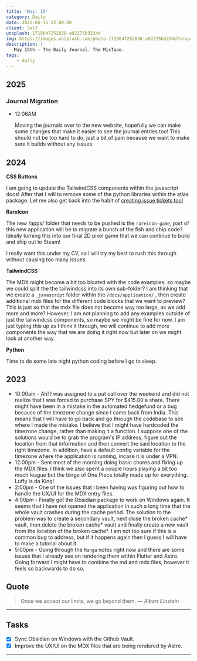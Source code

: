 ```yaml
---
title: 'May: 15'
category: Daily
date: 2025-05-15 12:00:00
client: Self
unsplash: 1715647252838-a92275b3234d
img: https://images.unsplash.com/photo-1715647252838-a92275b3234d?crop=entropy&cs=srgb&fm=jpg&ixid=MnwzNjM5Nzd8MHwxfHJhbmRvbXx8fHx8fHx8fDE2ODE3NDg2ODY&ixlib=rb-4.0.3&q=85
description: |
   May 15th - The Daily Journal. The MixTape.
tags:
    - daily
---
```


<Adsense />

## 2025

### Journal Migration

-   12:06AM

    Moving the journals over to the new website, hopefully we can make some changes that make it easier to see the journal entries too!
    This should not be too hard to do, just a bit of pain because we want to make sure it builds without any issues.


## 2024

**CSS Buttons**

I am going to update the TailwindCSS components within the javascript docs!
After that I will to remove some of the python libraries within the atlas package.
Let me also get back into the habit of [creating issue tickets too!](https://github.com/KBVE/kbve/issues/1559)


**RareIcon**

The new /apps/ folder that needs to be pushed is the `rareicon-game`, part of this new application will be to migrate a bunch of the fish and chip code?
Ideally turning this into our final 2D pixel game that we can continue to build and ship out to Steam!

I really want this under my CV, so I will try my best to rush this through without causing too many issues.

**TailwindCSS**

The MDX might become a bit too bloated with the code examples, so maybe we could split the the tailwindcss into its own sub-folder?
I am thinking that we create a `_javascript` folder within the `/docs/application/` , then create additional mdx files for the different code blocks that we want to preview?
This is just so that the mdx file does not become way too large, as we add more and more?
However, I am not planning to add any examples outside of just the tailwindcss components, so maybe we might be fine for now.
I am just typing this up as I think it through, we will continue to add more components the way that we are doing it right now but later on we might look at another way.


**Python**

Time to do some late night python coding before I go to sleep.


## 2023

- 10:00am - Ah! I was assigned to a put call over the weekend and did not realize that I was forced to purchase SPY for $415.00 a share. There might have been in a mistake in the automated hedgefund or a bug because of the timezone change since I came back from India. This means that I will have to go back and go through the codebase to see where I made the mistake. I believe that I might have hardcoded the timezone change, rather than making it a function. I suppose one of the solutions would be to grab the program's IP address, figure out the location from that information and then convert the said location to the right timezone. In addition, have a default config variable for the timezone where the application is running, incase it is under a VPN. 
- 12:00pm - Sent most of the morning doing basic chores and fixing up the MDX files. I think we also spent a couple hours playing a bit too much league but the binge of One Piece totally made up for everything. Luffy is da King!
- 2:00pm - One of the issues that I been having was figuring out how to handle the UX/UI for the MDX entry files. 
- 4:00pm - Finally got the Obsidian package to work on Windows again. It seems that I have not opened the application in such a long time that the whole vault crashes during the cache period. The solution to the problem was to create a secondary vault, next close the broken cache* vault, then delete the broken cache* vault and finally create a new vault from the location of the broken cache*. I am not too sure if this is a common bug to address, but if it happens again then I guess I will have to make a tutorial about it.
- 5:00pm - Going through the `Manga` notes right now and there are some issues that I already see on rendering them within Flutter and Astro. Going forward I might have to combine the md and mdx files, however it feels so backwards to do so.

## Quote

> Once we accept our limits, we go beyond them.
> — <cite>Albert Einstein</cite>

---

## Tasks

- [x] Sync Obsidian on Windows with the Github Vault.
- [x] Improve the UX/UI on the MDX files that are being rendered by Astro.

---